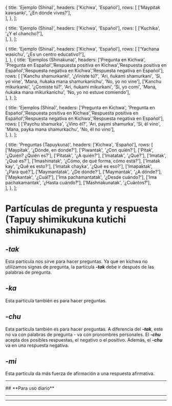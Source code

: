 
  {
    title: 'Ejemplo (Shina)',
    headers: ['Kichwa', 'Español'],
    rows: [
      ['Maypitak kawsanki', '¿En dónde vives?'],           
    ],
  },
];

  {
    title: 'Ejemplo (Shina)',
    headers: ['Kichwa', 'Español'],
    rows: [
      ['Kuchika', '¿Y el chancho?'],           
    ],
  },
];

  {
    title: 'Ejemplo (Shina)',
    headers: ['Kichwa', 'Español'],
    rows: [
      ['Yachana wasichu', '¿Es un centro educativo?'],           
    ],
  },
  {
    title: 'Ejemplos (Shinakuna)',
    headers: ['Pregunta en Kichwa', 'Pregunta en Español','Respuesta positiva en Kichwa','Respuesta positiva en Español','Respuesta negativa en Kichwa','Respuesta negativa en Español'],
    rows: [
      ['Kanchu shamurkanki', '¿Viniste tú?', 'Ari, ñukami shamurkani', 'Si, yo vine', 'Mana, ñukaka mana shamurkanichu', 'No, yo no vine'],
      ['Kanchu mikurkanki', '¿Comiste tú?', 'Ari, ñukami mikurkani', 'Sí, yo comí', 'Mana, ñukaka mana mikurkanichu', 'No, yo no estuve comiendo'],           
    ],
  },
];

  {
    title: 'Ejemplos (Shina)',
    headers: ['Pregunta en Kichwa', 'Pregunta en Español','Respuesta positiva en Kichwa','Respuesta positiva en Español','Respuesta negativa en Kichwa','Respuesta negativa en Español'],
    rows: [
      ['Paychu shamurka', '¿Vino él?', 'Ari, paymi shamurka', 'Si, él vino', 'Mana, payka mana shamurkachu', 'No, él no vino'],      
    ],
  },
];

  {
    title: 'Preguntas (Tapuykuna)',
    headers: ['Kichwa', 'Español'],
    rows: [
      ['Maypitak', '¿Dónde, en donde?'],
      ['Piwantak', '¿Con quién?'],
      ['Pitak', '¿Quién? ¿Quién es?'],
      ['Pitatak', '¿A quién?'],
      ['Imatatak', '¿Qué?'],
      ['Imatak', '¿Qué es?'],
      ['Imashinatak', '¿Cómo, de qué forma, cómo está?'],
      ['Imatak kay', '¿Qué es esto?'],
      ['Imatak chayka', '¿Qué es eso?'],
      ['Imapaktak', '¿Para qué?'],
      ['Maymantatak', '¿De dónde?'],
      ['Maymantak', '¿A dónde?'],
      ['Maykantak', '¿Cuál?'],
      ['Ima pachamantatak', '¿Desde cuándo?'],
      ['Ima pachakamantak', '¿Hasta cuándo?'],
      ['Mashnakunatak', '¿Cuántos?'],      
    ],
  },
];

# **Partículas de pregunta y respuesta (Tapuy shimikukuna kutichi shimikukunapash)**
## ***-tak***
Esta partícula nos sirve para hacer preguntas. Ya que en kichwa no utilizamos signas de pregunta, la partícula ***-tak*** debe ir después de las palabras de pregunta.
<TablesWithTabs tables={tablesData} />   
## ***-ka***
Esta partícula también es para hacer preguntas.
<TablesWithTabs tables={tablesData2} />  
## ***-chu***
Esta partícula también es para hacer preguntas. A diferencia del ***-tak***, este no va con palabras de pregunta - va con pronombres personales. El ***-chu*** acepta dos posibles respuestas, el negativo o el positivo.
Además, el ***-chu*** va en una respuesta negativa. 
<TablesWithTabs tables={tablesData3} /> 
## ***-mi***
Esta partícula da más fuerza de afirmación a una respuesta afirmativa.
<TablesWithTabs tables={tablesData4} /> 
<hr />
## **Para uso diario**
<TablesWithTabs tables={tablesData5} /> 
<hr />
<ComicSpeechBubble text="!Excelente trabajo! Esto concluye la lección de las particulas de pregunta y respuesta." character = "humuFeliz"/>
<hr />
<Quiz lecture="grammar-2" />
